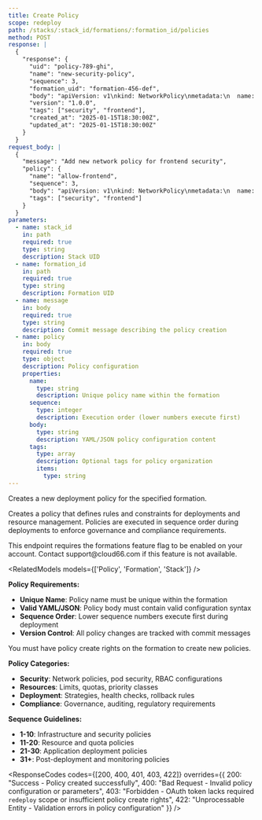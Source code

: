 ```yaml
---
title: Create Policy
scope: redeploy
path: /stacks/:stack_id/formations/:formation_id/policies
method: POST
response: |
  {
    "response": {
      "uid": "policy-789-ghi",
      "name": "new-security-policy",
      "sequence": 3,
      "formation_uid": "formation-456-def",
      "body": "apiVersion: v1\nkind: NetworkPolicy\nmetadata:\n  name: allow-frontend\n  namespace: production\nspec:\n  podSelector:\n    matchLabels:\n      app: frontend\n  policyTypes:\n  - Ingress\n  ingress:\n  - from:\n    - podSelector:\n        matchLabels:\n          app: backend\n    ports:\n    - protocol: TCP\n      port: 8080",
      "version": "1.0.0",
      "tags": ["security", "frontend"],
      "created_at": "2025-01-15T18:30:00Z",
      "updated_at": "2025-01-15T18:30:00Z"
    }
  }
request_body: |
  {
    "message": "Add new network policy for frontend security",
    "policy": {
      "name": "allow-frontend",
      "sequence": 3,
      "body": "apiVersion: v1\nkind: NetworkPolicy\nmetadata:\n  name: allow-frontend\n  namespace: production\nspec:\n  podSelector:\n    matchLabels:\n      app: frontend\n  policyTypes:\n  - Ingress\n  ingress:\n  - from:\n    - podSelector:\n        matchLabels:\n          app: backend\n    ports:\n    - protocol: TCP\n      port: 8080",
      "tags": ["security", "frontend"]
    }
  }
parameters:
  - name: stack_id
    in: path
    required: true
    type: string
    description: Stack UID
  - name: formation_id
    in: path
    required: true
    type: string
    description: Formation UID
  - name: message
    in: body
    required: true
    type: string
    description: Commit message describing the policy creation
  - name: policy
    in: body
    required: true
    type: object
    description: Policy configuration
    properties:
      name:
        type: string
        description: Unique policy name within the formation
      sequence:
        type: integer
        description: Execution order (lower numbers execute first)
      body:
        type: string
        description: YAML/JSON policy configuration content
      tags:
        type: array
        description: Optional tags for policy organization
        items:
          type: string
---
```


Creates a new deployment policy for the specified formation.

Creates a policy that defines rules and constraints for deployments and resource management. Policies are executed in sequence order during deployments to enforce governance and compliance requirements.

<Callout type="warning" title="Feature Flag Required">
This endpoint requires the formations feature flag to be enabled on your account. Contact support@cloud66.com if this feature is not available.
</Callout>

<RelatedModels models={['Policy', 'Formation', 'Stack']} />

**Policy Requirements:**
- **Unique Name**: Policy name must be unique within the formation
- **Valid YAML/JSON**: Policy body must contain valid configuration syntax
- **Sequence Order**: Lower sequence numbers execute first during deployment
- **Version Control**: All policy changes are tracked with commit messages

<Callout type="info" title="Permission Required">
You must have policy create rights on the formation to create new policies.
</Callout>

**Policy Categories:**
- **Security**: Network policies, pod security, RBAC configurations
- **Resources**: Limits, quotas, priority classes
- **Deployment**: Strategies, health checks, rollback rules
- **Compliance**: Governance, auditing, regulatory requirements

**Sequence Guidelines:**
- **1-10**: Infrastructure and security policies
- **11-20**: Resource and quota policies
- **21-30**: Application deployment policies
- **31+**: Post-deployment and monitoring policies

<ResponseCodes 
  codes={[200, 400, 401, 403, 422]}
  overrides={{
    200: "Success - Policy created successfully",
    400: "Bad Request - Invalid policy configuration or parameters",
    403: "Forbidden - OAuth token lacks required `redeploy` scope or insufficient policy create rights",
    422: "Unprocessable Entity - Validation errors in policy configuration"
  }}
/>